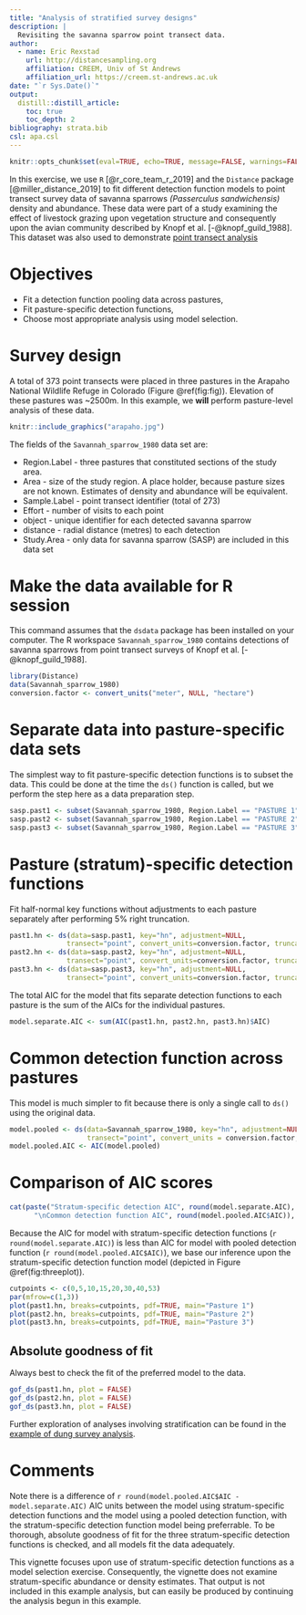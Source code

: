 ---
title: "Analysis of stratified survey designs"
description: |
  Revisiting the savanna sparrow point transect data.
author:
  - name: Eric Rexstad 
    url: http://distancesampling.org
    affiliation: CREEM, Univ of St Andrews
    affiliation_url: https://creem.st-andrews.ac.uk
date: "`r Sys.Date()`"
output: 
  distill::distill_article:
    toc: true
    toc_depth: 2
bibliography: strata.bib
csl: apa.csl
---

```{r include=FALSE}
knitr::opts_chunk$set(eval=TRUE, echo=TRUE, message=FALSE, warnings=FALSE)
```

In this exercise, we use `R` [@r_core_team_r_2019] and the `Distance` package [@miller_distance_2019] to fit different detection function models to point transect survey data of savanna sparrows *(Passerculus sandwichensis)* density and abundance.  These data were part of a study examining the effect of livestock grazing upon vegetation structure and consequently upon the avian community described by Knopf et al. [-@knopf_guild_1988].  This dataset was also used to demonstrate [point transect analysis](https://examples.distancesampling.org/Distance-points/pointtransects-distill.html)

# Objectives

- Fit a detection function pooling data across pastures,
- Fit pasture-specific detection functions,
- Choose most appropriate analysis using model selection.

# Survey design

A total of 373 point transects were placed in three pastures in the Arapaho National Wildlife Refuge in Colorado (Figure \@ref(fig:fig)).  Elevation of these pastures was ~2500m.  In this example, we **will** perform pasture-level analysis of these data.

```{r fig, echo=FALSE, fig.cap="Summer grazed pastures along Illinois River Arapaho National Wildlife Refuge, Colorado.\nFigure from [@knopf_guild_1988]."}
knitr::include_graphics("arapaho.jpg")
```


The fields of the `Savannah_sparrow_1980` data set are:

+ Region.Label - three pastures that constituted sections of the study area.  
+ Area - size of the study region. A place holder, because pasture sizes are not known.  Estimates of density and abundance will be equivalent. 
+ Sample.Label - point transect identifier (total of 273)
+ Effort - number of visits to each point
+ object - unique identifier for each detected savanna sparrow
+ distance - radial distance (metres) to each detection
+ Study.Area - only data for savanna sparrow (SASP) are included in this data set

# Make the data available for R session

This command assumes that the `dsdata` package has been installed on your computer. The R workspace `Savannah_sparrow_1980` contains detections of savanna sparrows from point transect surveys of Knopf et al. [-@knopf_guild_1988].

```{r}
library(Distance)
data(Savannah_sparrow_1980)
conversion.factor <- convert_units("meter", NULL, "hectare")
```


# Separate data into pasture-specific data sets

The simplest way to fit pasture-specific detection functions is to subset the data.  This could be done at the time the `ds()` function is called, but we perform the step here as a data preparation step.

```{r}
sasp.past1 <- subset(Savannah_sparrow_1980, Region.Label == "PASTURE 1")
sasp.past2 <- subset(Savannah_sparrow_1980, Region.Label == "PASTURE 2")
sasp.past3 <- subset(Savannah_sparrow_1980, Region.Label == "PASTURE 3")
```

# Pasture (stratum)-specific detection functions

Fit half-normal  key functions without adjustments to each pasture separately after performing 5\% right truncation.

```{r}
past1.hn <- ds(data=sasp.past1, key="hn", adjustment=NULL,
              transect="point", convert_units=conversion.factor, truncation="5%")
past2.hn <- ds(data=sasp.past2, key="hn", adjustment=NULL,
              transect="point", convert_units=conversion.factor, truncation="5%")
past3.hn <- ds(data=sasp.past3, key="hn", adjustment=NULL,
              transect="point", convert_units=conversion.factor, truncation="5%")
```

The total AIC for the model that fits separate detection functions to each pasture is the sum of the AICs for the individual pastures.

```{r}
model.separate.AIC <- sum(AIC(past1.hn, past2.hn, past3.hn)$AIC) 
```

#  Common detection function across pastures

This model is much simpler to fit because there is only a single call to `ds()` using the original data.

```{r}
model.pooled <- ds(data=Savannah_sparrow_1980, key="hn", adjustment=NULL,
                   transect="point", convert_units = conversion.factor, truncation = "5%")
model.pooled.AIC <- AIC(model.pooled)
```

# Comparison of AIC scores

```{r}
cat(paste("Stratum-specific detection AIC", round(model.separate.AIC),
      "\nCommon detection function AIC", round(model.pooled.AIC$AIC)), sep=" ")
```

Because the AIC for model with stratum-specific detection functions (`r round(model.separate.AIC)`) is less than AIC for model with pooled detection function (`r round(model.pooled.AIC$AIC)`), we base our inference upon the stratum-specific detection function model (depicted in Figure \@ref(fig:threeplot)).

```{r, threeplot, layout="l-body-outset", fig.cap="Pasture-specific detection functions based upon half-normal key function."}
cutpoints <- c(0,5,10,15,20,30,40,53)
par(mfrow=c(1,3))
plot(past1.hn, breaks=cutpoints, pdf=TRUE, main="Pasture 1")
plot(past2.hn, breaks=cutpoints, pdf=TRUE, main="Pasture 2")
plot(past3.hn, breaks=cutpoints, pdf=TRUE, main="Pasture 3")
```


## Absolute goodness of fit

Always best to check the fit of the preferred model to the data.

```{r, results='hold'}
gof_ds(past1.hn, plot = FALSE)
gof_ds(past2.hn, plot = FALSE)
gof_ds(past3.hn, plot = FALSE)
```

Further exploration of analyses involving stratification can be found in the [example of dung survey analysis](https://examples.distancesampling.org/Distance-mult/multipliers-distill.html).

# Comments

Note there is a difference of `r round(model.pooled.AIC$AIC - model.separate.AIC)` AIC units between the model using stratum-specific detection functions and the model using a pooled detection function, with the stratum-specific detection function model being preferrable.  To be thorough, absolute goodness of fit for the three stratum-specific detection functions is checked, and all models fit the data adequately.

This vignette focuses upon use of stratum-specific detection functions as a model selection exercise.  Consequently, the vignette does not examine stratum-specific abundance or density estimates.  That output is not included in this example analysis, but can easily be produced by continuing the analysis begun in this example.

